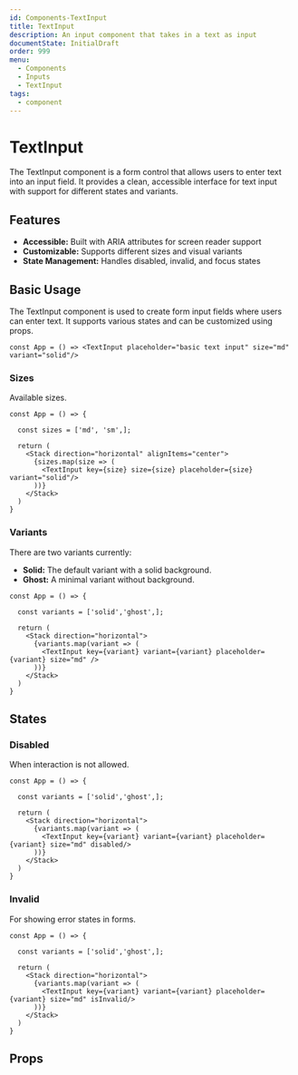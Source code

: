 ```yaml
---
id: Components-TextInput
title: TextInput
description: An input component that takes in a text as input
documentState: InitialDraft
order: 999
menu:
  - Components
  - Inputs
  - TextInput
tags:
  - component
---
```


# TextInput

The TextInput component is a form control that allows users to enter text into
an input field. It provides a clean, accessible interface for text input with
support for different states and variants.

## Features

- **Accessible:** Built with ARIA attributes for screen reader support
- **Customizable:** Supports different sizes and visual variants
- **State Management:** Handles disabled, invalid, and focus states

## Basic Usage

The TextInput component is used to create form input fields where users can
enter text. It supports various states and can be customized using props.

```jsx-live
const App = () => <TextInput placeholder="basic text input" size="md" variant="solid"/>
```

### Sizes

Available sizes.

```jsx-live
const App = () => {

  const sizes = ['md', 'sm',];

  return (
    <Stack direction="horizontal" alignItems="center">
      {sizes.map(size => (
        <TextInput key={size} size={size} placeholder={size} variant="solid"/>
      ))}
    </Stack>
  )
}
```

### Variants

There are two variants currently:

- **Solid:** The default variant with a solid background.
- **Ghost:** A minimal variant without background.

```jsx-live
const App = () => {

  const variants = ['solid','ghost',];

  return (
    <Stack direction="horizontal">
      {variants.map(variant => (
        <TextInput key={variant} variant={variant} placeholder={variant} size="md" />
      ))}
    </Stack>
  )
}
```

## States

### Disabled

When interaction is not allowed.

```jsx-live
const App = () => {

  const variants = ['solid','ghost',];

  return (
    <Stack direction="horizontal">
      {variants.map(variant => (
        <TextInput key={variant} variant={variant} placeholder={variant} size="md" disabled/>
      ))}
    </Stack>
  )
}
```

### Invalid

For showing error states in forms.

```jsx-live
const App = () => {

  const variants = ['solid','ghost',];

  return (
    <Stack direction="horizontal">
      {variants.map(variant => (
        <TextInput key={variant} variant={variant} placeholder={variant} size="md" isInvalid/>
      ))}
    </Stack>
  )
}
```

## Props

<PropTable id="TextInput" />
